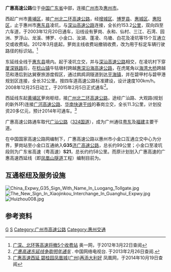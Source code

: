 {{中国高速公路信息框
| 编号 = G35
| 名称 = 济南－广州高速公路（小金口－萝岗）
| 自定头部 = 
| 地圖 = Guangdong S21.svg
| 路線簡稱 = 广惠
| 最近通車日期 = 2003年12月20日
| 规划总里程 = 99
| 起點 = [[惠州市|惠州市]][[惠城区|惠城区]]小金口
| 終點 = [[广州市|广州市]][[黄埔区|黄埔区]][[萝岗|萝岗]]
| 出口處數 = 12
| 服务区数 = 2
}}
{{中国高速公路信息框
| 编号 = S21
| 省名 = Guangdong
| 名称 = 小金口－碧甲高速公路
| 地圖 = 
| 路線簡稱 = 广惠
| 最近通車日期 = 2003年12月20日
| 规划总里程 = 90
| 起點 = [[惠州市|惠州市]][[惠城区|惠城区]]小金口
| 終點 = [[惠州市|惠州市]][[惠东县|惠东县]]碧甲
| 出口處數 = 6
| 服务区数 = 1
}}

'''广惠高速公路'''位于[[中国|中国]][[广东省|广东省]]中部，连接[[广州市|广州市]]及[[惠州市|惠州市]]。

西起广州市[[黄埔区|黄埔区]]，接[[广州北二环高速公路|广州北二环高速公路]]，经[[增城区|增城区]]、[[博罗县|博罗县]]、[[惠城区|惠城区]]、[[惠阳区|惠阳区]]，止于惠州市[[惠东县|惠东县]]凌坑，与[[深汕高速公路|深汕高速公路]]连接，全长约153.2[[公里|公里]]，双向四至六车道，于2003年12月20日通车，沿线设有萝岗、永和、仙村、三江、石湾、园洲、罗浮山、龙溪、博罗、小金口、汝湖、蓬凌、乌塘、白花及凌坑等15个互通立交或收费站。2012年3月底起，萝岗主线收费站撤销收费，改为用于标定车辆行驶路径的标识站。<ref>[http://sznews.oeeee.com/a/20120322/1048778.html?bsh_bid=85631527 广深、北环等高速将撤5个收费站] {{webarchive|url=https://web.archive.org/web/20140407071439/http://sznews.oeeee.com/a/20120322/1048778.html?bsh_bid=85631527 |date=2014-04-07 }} 奥一网，于2012年3月22日查阅</ref>

东延线全线于[[惠东县|惠东县]]境内。起于凌坑立交，并与[[深汕高速公路|深汕高速公路]]相交，在凌坑村下穿[[厦深铁路|厦深铁路]]后，在[[稔山镇|稔山镇]]牛牯墩村跨越[[惠深沿海高速公路|惠深沿海高速公路]]，在虎尾角以[[海湾大桥_(惠州)|海湾大桥]]跨越范和港后到达巽寮旅游度假区，通过鹧鸪洞隧道到达[[平海镇|平海镇]]，并在碧甲村与碧甲港规划区连接，全长32公里。按四车道高速公路标准建设，设计速度100km/h。2008年12月25日动工，于2015年2月5日正式通车<ref>''[http://news.cntv.cn/20120227/109782.shtml 广惠高速东延线争取明年通车] {{Wayback|url=http://news.cntv.cn/20120227/109782.shtml |date=20130317230237 }}''. 中国网络电视台. 于2013年2月26日查阅.</ref>。

西延线东起[[黄埔区|黄埔区]]萝岗枢纽，接[[广州北二环高速公路|广州北二环高速公路]]，途经广汕路、大观路(规划的新外环)连接[[广河高速公路|广河高速公路]]、[[华南快速干线|华南快速干线]]的春岗立交，全长11.3公里，计划投资20多亿元，预计2014年可通车。<ref>[http://gz.ifeng.com/loushiredian/loupandongtai/detail_2012_03/13/166964_0.shtml 广惠高速西延 碧桂园凤凰城(广州)再添大利好] {{webarchive|url=https://web.archive.org/web/20130901161905/http://gz.ifeng.com/loushiredian/loupandongtai/detail_2012_03/13/166964_0.shtml |date=2013-09-01 }}凤凰网，于2014年10月19日查阅</ref>

广惠高速公路通车取代[[广汕公路|广汕公路]]（[[324国道|324国道]]），成为广州通往[[粤东|粤东]]及[[福建|福建]]主要干道。

在中国国家高速公路网编制下，广惠高速公路以惠州市小金口互通立交中心为分界，萝岗站至小金口互通纳入'''G35'''[[济广高速公路|济广高速公路]]，总长约99公里；小金口至凌坑段则为广东省高速（粤高速）'''S21'''，总长约约58公里。而原计划划入广惠高速的广惠高速西延线（即[[凤凰山隧道_(广佛肇高速公路)|凤凰山隧道]]工程）编制目前为{{China Expwy Name|S8||P=Guangdong}}。

== 互通枢纽及服务设施 ==
[[File:China_Expwy_G35_Sign_With_Name_In_Luogang_Tollgate.jpg|thumb]]
[[File:The_New_Sign_In_Xiaojinkou_Interchange_In_Guanghui_Expwy.jpg|thumb]]
[[File:Huizhou008.jpg|thumb]]
{{Start expwy exit box|place=1}}
{{Expwy exit group|{{China Expwy Name|G35|路段}}|place=1}}
{{Expwy exit item|type=H|place=[[广州市|广州市]]<br />[[黄埔区|黄埔区]]|index=1986|name=萝岗|highway connection={{China Expwy Name|G1508|[[广州北二环高速公路|广州北二环高速公路]]|L1=G4|L2=G15}}<br>{{China Expwy Name|S8|[[凤凰山隧道_(广佛肇高速公路)|凤凰山隧道]]|P=Guangdong}}}}
{{Expwy exit item|type=E|index=1974|place=[[广州市|广州市]]<br />[[增城区|增城区]]|place rows=6|name=永和|dist start=|road connection={{中国省道名|118|P=广东|[[新新大道|新新大道中]]}}}}
{{Expwy exit item|type=S|index=1966|name=沙埔服务区}}
{{Expwy exit item|type=H|name=沙埔|index=1964|state=|highway connection={{China Expwy Name|S18|[[花莞高速公路|花莞高速公路]]|P=Guangdong}}}}
{{Expwy exit item|type=E|index=1960|name=仙村|road connection={{中国省道名|119|P=广东|[[荔新公路|荔新公路]]}}}}
{{Expwy exit item|type=H|name=石滩|index=1953|highway connection={{China Expwy Name|G94|[[广州北三环高速公路|广州北三环高速公路]]}}<br>{{China Expwy Name|G94|[[莞深高速公路|莞深高速公路]]}}}}
{{Expwy exit item|type=E|index=1946|name=三江|dist start=|road connection={{中国省道名|256|P=广东}}}}
{{Expwy exit item|place=[[惠州市|惠州市]]<br />[[博罗县|博罗县]]|place rows=8|index=1940|type=E|name=石湾|dist start=|road connection={{中国县道名|194|永石大道}}}}
{{Expwy exit item|type=H|index=1937|name=沙浦|highway connection={{China Expwy Name|S29|[[从莞深高速公路|从莞深高速公路]]|P=Guangdong}}}}
{{Expwy exit item|type=E|index=1934|name=园洲|dist start=|road connection={{中国县道名|195}}}}
{{Expwy exit item|type=E|index=1926|name=罗浮山|dist start=|road connection={{中国国道名|324|[[广汕公路|广汕公路]]}}}}
{{Expwy exit item|type=S|index=1926|name=沙河服务区}}
{{Expwy exit item|type=E|index=1916|name=龙溪|dist start=|road connection={{中国国道名|324|广汕公路}}<br>{{中国国道名|220|[[龙桥大道|龙橋大道]]}}}}
{{Expwy exit item|type=H|index=1910|name=博罗|dist start=|highway connection={{China Expwy Name|G0422|[[新博高速公路|新博高速公路]]}}<br>{{China Expwy Name|G0422|[[博深高速公路|博深高速公路]]}}}}
{{Expwy exit item|type=E|index=1902|name=博罗|dist start=|road connection={{中国县道名|217}}}}
{{Expwy exit item|place=[[惠州市|惠州市]]<br />[[惠城區|惠城區]]||index=1887|type=H|name=小金口|alias=惠州|dist start=|highway connection={{China Expwy Name|G35|[[惠河高速公路|惠河高速公路]]|L1=G25}}|road connection={{中国国道名|324|惠州大道}}|comment={{China Expwy Name|S21|起点||Guangdong}}}}
{{Expwy exit group|{{China Expwy Name|S21|路段||Guangdong}}|place=1}}
{{Expwy exit item|place=[[惠州市|惠州市]]<br />[[惠城區|惠城區]]|place rows=5|type=E|name=汝湖|index=8|dist start=|road connection={{中国县道名|199|广仍公路}}}}
{{Expwy exit item|type=S|index=8|name=汝湖服务区|dist start=}}
{{Expwy exit item|state=L|type=H|name=长湖|highway connection={{China Expwy Name|S23|[[惠大高速公路|惠大高速公路]]|P=Guangdong}}{{China Expwy Name|S27|[[韶惠高速公路|韶惠高速公路]]|P=Guangdong}}|comment=与韶惠高速公路连接处未开通}}
{{Expwy exit item|type=E|index=22|name=蓬陵|dist start=|road connection={{中国省道名|120|P=广东|龙和路}}}}
{{Expwy exit item|type=H|name=粟岗|index=|state=|highway connection={{China Expwy Name|S6|[[河惠莞高速公路|河惠莞高速公路]]|P=Guangdong}}}}
{{Expwy exit item|place=[[惠州市|惠州市]]<br />[[惠東縣|惠東縣]]|index=37|place rows=7|type=E|name=乌塘|alias=惠东北|dist start=|road connection={{中国国道名|324|惠东大道}}}}
{{Expwy exit item|type=H|name=大岭|dist start=|highway connection={{China Expwy Name|G1523|[[潮莞高速公路|潮莞高速公路]]}}}}
{{Expwy exit item|type=E|index=47|name=白花|alias=惠东西|dist start=|road connection={{中国省道名|356|P=广东|新平大道}}}}
{{Expwy exit item|type=H|index=57|name=凌坑|dist start=|highway connection={{China Expwy Name|G15|[[深汕高速公路|深汕高速公路]]}}|comment=}}
{{Expwy exit item|type=H|name=牛牯墩|dist start=|highway connection={{China Expwy Name|S30|[[惠深沿海高速公路|惠深沿海高速公路]]|P=Guangdong}}|comment=南行}}
{{Expwy exit item|type=E|name=亚婆角|alias=十里银滩|dist start=|road connection={{中国县道名|207}}}}
{{Expwy exit item|type=E|name=巽寮|alias=赤沙|dist start=|road connection={{中国县道名|210}}}}
{{End expwy exit box|place=1}}

== 参考资料 ==
{{Reflist}}

{{广州主要道路}}
{{惠州公路网}}
{{广东省高速公路}}

[[Category:广东省高速公路|G]]
[[Category:广东省高速公路|S]]
[[Category:广州市高速公路|Category:广州市高速公路]]
[[Category:惠州交通|Category:惠州交通]]